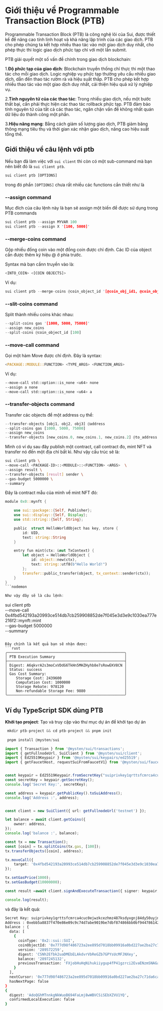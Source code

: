 # Giới thiệu về Programmable Transaction Block (PTB) 

Programmable Transaction Block (PTB) là công nghệ lõi của Sui, được thiết kế để nâng cao tính linh hoạt và khả năng lập trình của các giao dịch. PTB cho phép chúng ta kết hợp nhiều thao tác vào một giao dịch duy nhất, cho phép thực thi logic giao dịch phức tạp chỉ với một lần submit. 


PTB giải quyết một số vấn đề chính trong giao dịch blockchain:

1.**Độ phức tạp của giao dịch**: Blockchain truyền thống chỉ thực thi một thao tác cho mỗi giao dịch. Logic nghiệp vụ phức tạp thường yêu cầu nhiều giao dịch, dẫn đến thao tác rườm rà và hiệu suất thấp. PTB cho phép kết hợp nhiều thao tác vào một giao dịch duy nhất, cải thiện hiệu quả xử lý nghiệp vụ.

2.**Tính nguyên tử của các thao tác**: Trong nhiều giao dịch, nếu một bước thất bại, cần phải thực hiện các thao tác rollback phức tạp. PTB đảm bảo tính nguyên tử của tất cả các thao tác, ngăn chặn vấn đề không nhất quán dữ liệu do thành công một phần.

3.**Hiệu năng mạng**: Bằng cách giảm số lượng giao dịch, PTB giảm băng thông mạng tiêu thụ và thời gian xác nhận giao dịch, nâng cao hiệu suất tổng thể.

## Giới thiệu về câu lệnh với ptb 

Nếu bạn đã làm việc với `sui client` thì còn có một sub-command mà bạn nên biết đó là `sui client ptb`. 

```rust
sui client ptb [OPTIONS]
```

trong đó phần `[OPTIONS]` chưa rất nhiều các functions cần thiết như là 

### --assign command 
Mục đích của câu lệnh này là bạn sẽ assign một biến để được sử dụng trong PTB commands 

```rust
sui client ptb --assign MYVAR 100 
sui client ptb --assign X '[100, 5000]'
```

### --merge-coins command 
Gộp nhiều đồng coin vào một đồng coin được chỉ định. Các ID của object cần được thêm ký hiệu @ ở phía trước.

Syntax mà bạn cầnn truyền vào là: 
```rust
<INTO_COIN> <[COIN OBJECTS]>
```

Ví dụ: 

```rust
sui client ptb --merge-coins @coin_object_id '[@coin_obj_id1, @coin_obj_id2]'
```

### --slit-coins command 

Split thành nhiều coins khác nhau: 

```rust
--split-coins gas '[1000, 5000, 75000]'
--assign new_coins
--split-coins @coin_object_id [100]
```

### --move-call command 

Gọi một hàm Move được chỉ định. Đây là syntax: 

```rust
<PACKAGE::MODULE::FUNCTION> <TYPE_ARGS> <FUNCTION_ARGS>
```

Ví dụ: 

```bash
--move-call std::option::is_none <u64> none
--assign a none
--move-call std::option::is_none <u64> a
```

### --transfer-objects command 

Transfer các objects để một address cụ thể:

```rust 
--transfer-objects [obj1, obj2, obj3] @address
--split-coins gas [1000, 5000, 75000]
--assign new_coins
--transfer-objects [new_coins.0, new_coins.1, new_coins.2] @to_address
```

Mình có ví dụ sau đây publish một contract, call contract đo, mint NFT và transfer nó đến một địa chỉ bất kì. Như vậy cấu trúc sẽ là: 

```bash
sui client ptb \
--move-call <PACKAGE-ID>::<MODULE>::<FUNCTION> <ARGS>  \
--assign result \
--transfer-objects [result] sender \
--gas-budget 5000000 \
--summary
```

Đây là contract mẫu của mình về mint NFT đó: 
```rust
module 0x0::mynft {

    use sui::package::{Self, Publisher};
    use sui::display::{Self, Display};
    use std::string::{Self, String};

    public  struct HelloWorldObject has key, store {
        id: UID,
        text: string::String
    }

    entry fun mint(ctx: &mut TxContext) {
        let object = HelloWorldObject {
            id: object::new(ctx),
            text: string::utf8(b"Hello World!")
        };
        transfer::public_transfer(object, tx_context::sender(ctx));
    }
}
```nodemon

Như vậy đây sẽ là câu lệnh: 
```
sui client ptb \
--move-call 0x4fbd542193a20993ce514db7cb259908852de7f045e3d3e9c1030ea777e216f2::mynft::mint \
--gas-budget 5000000 \
--summary
```

Đây chính là kết quả bạn sẽ nhận được: 
```rust
╭──────────────────────────────────────────────────────╮
│ PTB Execution Summary                                │
├──────────────────────────────────────────────────────┤
│ Digest: A6qkvrA2s3moCxVDdG6TkHn5MHZHyhb8e7sRowEKV8CN │
│ Status: success                                      │
│ Gas Cost Summary:                                    │
│    Storage Cost: 2439600                             │
│    Computation Cost: 1000000                         │
│    Storage Rebate: 978120                            │
│    Non-refundable Storage Fee: 9880                  │
╰──────────────────────────────────────────────────────╯
```


## Ví dụ TypeScript SDK dùng PTB
**Khởi tạo project**:  Tạo và truy cập vào thư mục dự án để khởi tạo dự án
```rust
 mkdir ptb-project && cd ptb-project && pnpm init
 
 pnpm install @mysten/sui
```

```typescript 
import { Transaction } from '@mysten/sui/transactions';
import { getFullnodeUrl, SuiClient } from '@mysten/sui/client';
import { Ed25519Keypair } from '@mysten/sui/keypairs/ed25519';
import { getFaucetHost, requestSuiFromFaucetV1} from '@mysten/sui/faucet';


const keypair = Ed25519Keypair.fromSecretKey("suiprivkey1qrttsfcmrca4cuc0ejwzkcezhmz487ksdyxgnj84dy50uyjn995mgy6e928");
const secretKey = keypair.getSecretKey();
console.log('Secret Key:', secretKey);

const address = keypair.getPublicKey().toSuiAddress();
console.log('Address :', address);


const client = new SuiClient({ url: getFullnodeUrl('testnet') });

let balance = await client.getCoins({
    owner: address,
});
console.log('balance :', balance);

const tx = new Transaction();
const [coin] = tx.splitCoins(tx.gas, [100]);
tx.transferObjects([coin], address);

tx.moveCall({
    target: '0x4fbd542193a20993ce514db7cb259908852de7f045e3d3e9c1030ea777e216f2::mynft::mint'
});

tx.setGasPrice(1000);
tx.setGasBudget(10000000);

const result =await client.signAndExecuteTransaction({ signer: keypair, transaction: tx });

console.log(result);

```

và đây là kết quả: 

```bash
Secret Key: suiprivkey1qrttsfcmrca4cuc0ejwzkcezhmz487ksdyxgnj84dy50uyjn995mgy6e928
Address : 0xebb5a8837f470e86e09c9c74d7abe9019be7dbf874866bb0bf9447861424372a
balance : {
  data: [
    {
      coinType: '0x2::sui::SUI',
      coinObjectId: '0x777d98f486723a2ee895d7018bb09916a0bd227ae2ba27c71da6cac0b36cd8da',
      version: '289572259',
      digest: 'CSNh2Efbk2uaDMEbELAkdvrVbReGZb7GPYsUcMFJNXey',
      balance: '2897245132',
      previousTransaction: 'FXjobHuHqNihukiiygup4fP41gzrci2EvaENzmSNAGa5'
    }
  ],
  nextCursor: '0x777d98f486723a2ee895d7018bb09916a0bd227ae2ba27c71da6cac0b36cd8da',
  hasNextPage: false
}
{
  digest: 'AdoQGhMTnnkgNkWuoB694FaLmj8wWBVCSiSEbXZVU1YQ',
  confirmedLocalExecution: false
}
```